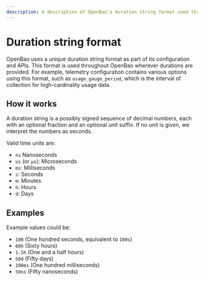 ```yaml
---
description: A description of OpenBao's duration string format used throughout OpenBao.
---
```


# Duration string format

OpenBao uses a unique duration string format as part of its configuration and APIs.
This format is used throughout OpenBao wherever durations are provided. For
example, telemetry configuration contains various options using this format, such as
`usage_gauge_period`, which is the interval of collection for high-cardinality usage data.

## How it works

A duration string is a possibly signed sequence of decimal numbers, each with an optional fraction and
an optional unit suffix. If no unit is given, we interpret the numbers as seconds.

Valid time units are:

- `ns` Nanoseconds
- `us` (or `µs`): Microseconds
- `ms`: Milliseconds
- `s`: Seconds
- `m`: Minutes
- `h`: Hours
- `d`: Days

## Examples

Example values could be:

- `100` (One hundred seconds, equivalent to `100s`)
- `60h` (Sixty hours)
- `1.5h` (One and a half hours)
- `50d` (Fifty days)
- `100ms` (One hundred milliseconds)
- `50ns` (Fifty nanoseconds)

